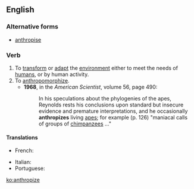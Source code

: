 ==English==

===Alternative forms===
* [[anthropise]] {{qualifier|non-Oxford British spelling}}

===Verb===
{{en-verb|anthropiz}}

# To [[transform]] or [[adapt]] the [[environment]] either to meet the needs of [[human]]s, or by human activity.
# To [[anthropomorphize]].
#* '''1968''', in the ''American Scientist'', volume 56, page 490:
#*: In his speculations about the phylogenies of the apes, Reynolds rests his conclusions upon standard but insecure evidence and premature interpretations, and he occasionally '''anthropizes''' living [[ape]]s; for example (p. 126) "maniacal calls of groups of [[chimpanzee]]s ..."

====Translations====
{{trans-top|to adapt by human activity}}
* French: {{t+|fr|anthropiser}}
{{trans-mid}}
* Italian: {{t|it|antropizzare}}
* Portuguese: {{t|pt|antropizar}}
{{trans-bottom}}

[[ko:anthropize]]
